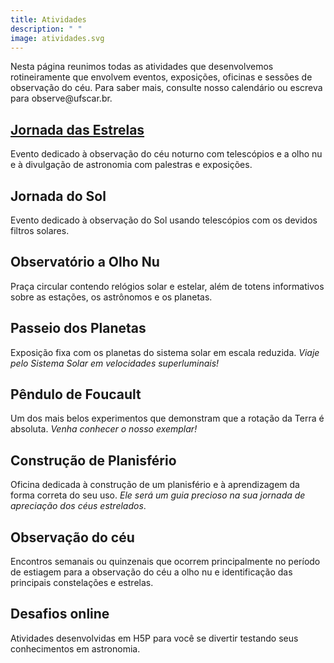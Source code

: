 ```yaml
---
title: Atividades
description: " "
image: atividades.svg
---
```


Nesta página reunimos todas as atividades que desenvolvemos rotineiramente que envolvem eventos, exposições, oficinas e sessões de observação do céu. Para saber mais, consulte nosso calendário ou escreva para observe@ufscar.br.

## [Jornada das Estrelas](jornada_das_estrelas/jornada_das_estrelas.qmd)

Evento dedicado à observação do céu noturno com telescópios e a olho nu e à divulgação de astronomia com palestras e exposições.

## Jornada do Sol

Evento dedicado à observação do Sol usando telescópios com os devidos filtros solares.

## Observatório a Olho Nu

Praça circular contendo relógios solar e estelar, além de totens informativos sobre as estações, os astrônomos e os planetas.

## Passeio dos Planetas

Exposição fixa com os planetas do sistema solar em escala reduzida. *Viaje pelo Sistema Solar em velocidades superluminais!*

## Pêndulo de Foucault

Um dos mais belos experimentos que demonstram que a rotação da Terra é absoluta. *Venha conhecer o nosso exemplar!*

## Construção de Planisfério

Oficina dedicada à construção de um planisfério e à aprendizagem da forma correta do seu uso. *Ele será um guia precioso na sua jornada de apreciação dos céus estrelados*.

## Observação do céu

Encontros semanais ou quinzenais que ocorrem principalmente no período de estiagem para a observação do céu a olho nu e identificação das principais constelações e estrelas.

## Desafios online

Atividades desenvolvidas em H5P para você se divertir testando seus conhecimentos em astronomia.